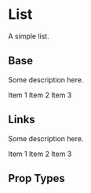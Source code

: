 
<Meta title='Components|List' component={List} />

# List
A simple list.
 
## Base
Some description here.

<Preview>
  <Story name='Base'>
    <List>
      <ListItem>Item 1</ListItem>
      <ListItem>Item 2</ListItem>
      <ListItem>Item 3</ListItem>
    </List>
  </Story>
</Preview>

## Links
Some description here.

<Preview>
  <Story name='Links'>
    <MemoryRouter>
      <List>
        <ListItem><ListLink href={'/'}>Item 1</ListLink></ListItem>
        <ListItem><ListLink href={'/'}>Item 2</ListLink></ListItem>
        <ListItem><ListLink href={'/'} icon={{align: 'Start', name: 'download'}}>Item 3</ListLink></ListItem>
      </List>
    </MemoryRouter>
  </Story>
</Preview>

## Prop Types

<Props of={List} />
